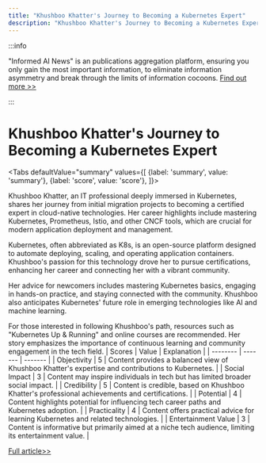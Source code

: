 ```yaml
---
title: "Khushboo Khatter's Journey to Becoming a Kubernetes Expert"
description: "Khushboo Khatter's Journey to Becoming a Kubernetes Expert"
---
```



:::info

"Informed AI News" is an publications aggregation platform, ensuring you only gain the most important information, to eliminate information asymmetry and break through the limits of information cocoons.  [Find out more >>](/docs/guides)

:::

# Khushboo Khatter's Journey to Becoming a Kubernetes Expert


<Tabs
	defaultValue="summary"
	values={[
	{label: 'summary', value: 'summary'},
	{label: 'score', value: 'score'},
]}>
<TabItem value="summary">


Khushboo Khatter, an IT professional deeply immersed in Kubernetes, shares her journey from initial migration projects to becoming a certified expert in cloud-native technologies. Her career highlights include mastering Kubernetes, Prometheus, Istio, and other CNCF tools, which are crucial for modern application deployment and management.

Kubernetes, often abbreviated as K8s, is an open-source platform designed to automate deploying, scaling, and operating application containers. Khushboo's passion for this technology drove her to pursue certifications, enhancing her career and connecting her with a vibrant community.

Her advice for newcomers includes mastering Kubernetes basics, engaging in hands-on practice, and staying connected with the community. Khushboo also anticipates Kubernetes' future role in emerging technologies like AI and machine learning.

For those interested in following Khushboo's path, resources such as "Kubernetes Up & Running" and online courses are recommended. Her story emphasizes the importance of continuous learning and community engagement in the tech field.
</TabItem>
<TabItem value="score">
	| Scores     | Value   | Explanation |
	| -------- | ------- | ------- |
	| Objectivity  | 5    | Content provides a balanced view of Khushboo Khatter's expertise and contributions to Kubernetes.    |
	| Social Impact | 3     | Content may inspire individuals in tech but has limited broader social impact.    |
	| Credibility    | 5    | Content is credible, based on Khushboo Khatter's professional achievements and certifications.    |
	| Potential    | 4    | Content highlights potential for influencing tech career paths and Kubernetes adoption.    |
	| Practicality    | 4    | Content offers practical advice for learning Kubernetes and related technologies.    |
	| Entertainment Value    | 3    | Content is informative but primarily aimed at a niche tech audience, limiting its entertainment value.    |
</TabItem>
</Tabs>

[Full article>>](https://www.cncf.io/blog/2024/06/07/kubestronaut-in-orbit-khushboo-khatter/)
